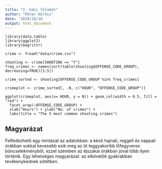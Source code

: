 ```yaml
---
title: "2. házi feladat"
author: "Péter Kőrösi"
date: '2019/10/10 '
output: html_document
---
```


```
library(data.table)
library(ggplot2)
library(magrittr)

crime <- fread("data/crime.csv")

shooting <- crime[SHOOTING == "Y"]
freq_crimes <- names(sort(table(shooting$OFFENSE_CODE_GROUP), decreasing=TRUE)[1:5])

crime_sorted <- shooting[OFFENSE_CODE_GROUP %in% freq_crimes]

crimeplot <- crime_sorted[, .N, c("HOUR", "OFFENSE_CODE_GROUP")]

ggplot(crimeplot, aes(x= HOUR, y = N)) + geom_col(width = 0.5, fill = "red") +
  facet_wrap(~OFFENSE_CODE_GROUP) + 
  xlab("Hours") + ylab("No. of crimes") +
  labs(title = "The 5 most common shooting crimes")
```

## Magyarázat

Felfedezhető egy mintázat az adatokban: a késő hajnali, reggeli és nappali órákban sokkal kevesebb esik meg az öt leggyakoribb lőfegyveres bűncselekményből, ezzel szemben az éjszakai órákban jóval több ilyen történik. Egy lehetséges magyarázat: az elkövetők gyakrabban tevékenykednek sötétben.